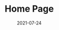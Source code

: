 ---
path: "./src/markdown/home"
title: "Home Page"
date: "2021-07-24"
head: "Home"
video: 'https://player.vimeo.com/external/596315373.hd.mp4?s=10bb1f2e0fb336af230477953acc12c8e03e0351&amp;profile_id=175'
backgroundImg: '../../images/homePage/home-background.webp'
backgroundImgAlt: 'dsdsdsd'
imageCard1: '../../images/imageCard/ImageCard1.webp'
imageCard2: '../../images/imageCard/ImageCard2.webp'
imageCard3: '../../images/imageCard/ImageCard3.webp'
imageCard4: '../../images/imageCard/ImageCard4.webp'
imageCard5: '../../images/imageCard/ImageCard5.webp'
imageCard6: '../../images/imageCard/ImageCard6.webp'
sliderCard1: '../../images/carousel/carousel1.jpg'
sliderCard2: '../../images/carousel/carousel2.jpg'
sliderCard3: '../../images/carousel/carousel3.jpg'
sliderCard4: '../../images/carousel/carousel4.jpg'

---